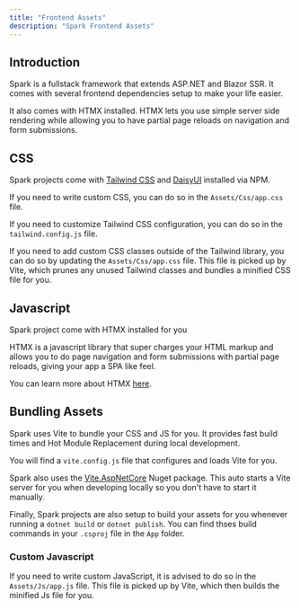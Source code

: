 ```yaml
---
title: "Frontend Assets"
description: "Spark Frontend Assets"
---
```


## Introduction
Spark is a fullstack framework that extends ASP.NET and Blazor SSR. It comes with several frontend dependencies setup to make your life easier.

It also comes with HTMX installed. HTMX lets you use simple server side rendering while allowing you to have partial page reloads on navigation and form submissions.

## CSS
Spark projects come with [Tailwind CSS](https://tailwindcss.com/) and [DaisyUI](https://daisyui.com/) installed via NPM.

If you need to write custom CSS, you can do so in the `Assets/Css/app.css` file.

If you need to customize Tailwind CSS configuration, you can do so in the `tailwind.config.js` file.

If you need to add custom CSS classes outside of the Tailwind library, you can do so by updating the `Assets/Css/app.css` file. This file is picked up by Vite, which prunes any unused Tailwind classes and bundles a minified CSS file for you.

## Javascript
Spark project come with HTMX installed for you

HTMX is a javascript library that super charges your HTML markup and allows you to do page navigation and form submissions with partial page reloads, giving your app a SPA like feel.

You can learn more about HTMX [here](https://htmx.org/).

## Bundling Assets
Spark uses Vite to bundle your CSS and JS for you. It provides fast build times and Hot Module Replacement during local development.

You will find a `vite.config.js` file that configures and loads Vite for you.

Spark also uses the [Vite.AspNetCore](https://github.com/Eptagone/Vite.AspNetCore) Nuget package. This auto starts a Vite server for you when developing locally so you don't have to start it manually.

Finally, Spark projects are also setup to build your assets for you whenever running a `dotnet build` or `dotnet publish`. You can find thses build commands in your `.csproj` file in the `App` folder.

### Custom Javascript
If you need to write custom JavaScript, it is advised to do so in the `Assets/Js/app.js` file. This file is picked up by Vite, which then builds the minified Js file for you.
